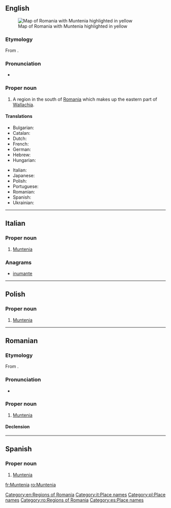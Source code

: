 ==English==
{{wikipedia}}
[[Image:Muntenia.png|thumb|right|Map of Romania with Muntenia highlighted in yellow]]

===Etymology===
From {{etyl|ro}} {{term|Muntenia|lang=ro}}.

===Pronunciation===
* {{IPA|/mʊnˈtɛniə/}}

===Proper noun===
{{en-proper noun}}

# A region in the south of [[Romania]] which makes up the eastern part of [[Wallachia]].

====Translations====
{{trans-top|Muntenia}}
* Bulgarian: {{t-|bg|Мунтения|f|tr=Muntenija}}
* Catalan: {{t-|ca|Muntènia|f}}
* Dutch: {{t-|nl|Muntenië|n}}
* French: {{t+|fr|Munténie|f}}
* German: {{t-|de|Große Walachei|f}}
* Hebrew: {{t-|he|מונטניה|f}}
* Hungarian: {{t-|hu|Munténia}}
{{trans-mid}}
* Italian: {{t-|it|Muntenia|f}}
* Japanese: {{t-|ja|ムンテニア|tr=Muntenia}}
* Polish: {{t-|pl|Muntenia|f}}
* Portuguese: {{t-|pt|Muntênia|f}}
* Romanian: {{t+|ro|Muntenia|f}}
* Spanish: {{t-|es|Muntenia|f}}
* Ukrainian: {{t-|uk|Мунтенія|f|tr=Muntenija}}
{{trans-bottom}}

[[Category:en:Regions of Romania]]

----

==Italian==
{{wikipedia|lang=it}}

===Proper noun===
{{it-proper noun|g=f}}

# [[#English|Muntenia]]

===Anagrams===
* [[inumante#Italian|inumante]]

[[Category:it:Place names]]

----

==Polish==
{{wikipedia|lang=pl}}

===Proper noun===
{{head|pl|proper noun|g=f}}

# [[#English|Muntenia]]

[[Category:pl:Place names]]

----

==Romanian==
{{wikipedia|lang=ro}}

===Etymology===
From {{term|munte|lang=ro}}.

===Pronunciation===
* {{IPA|[munˈte.ni.a]|lang=ro}}

===Proper noun===
{{head|ro|proper noun|g=f}}

# [[#English|Muntenia]]

====Declension====
{{ro-country|gend=f|Munteniei}}

[[Category:ro:Regions of Romania]]

----

==Spanish==
{{wikipedia|lang=es}}

===Proper noun===
{{es-proper noun|f}}

# [[#English|Muntenia]]

[[Category:es:Place names]]

[[fr:Muntenia]]
[[ro:Muntenia]]